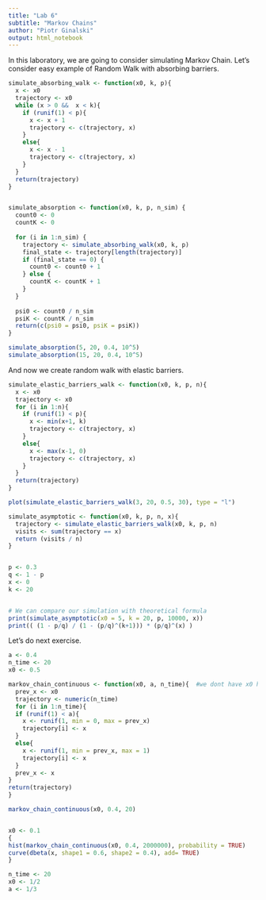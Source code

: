 ```yaml
---
title: "Lab 6"
subtitle: "Markov Chains"
author: "Piotr Ginalski"
output: html_notebook
---
```


In this laboratory, we are going to consider simulating Markov Chain. Let's consider
easy example of Random Walk with absorbing barriers.
```r
simulate_absorbing_walk <- function(x0, k, p){
  x <- x0
  trajectory <- x0
  while (x > 0 &&  x < k){
    if (runif(1) < p){
      x <- x + 1
      trajectory <- c(trajectory, x)
    }
    else{
      x <- x - 1
      trajectory <- c(trajectory, x)
    }
  }
  return(trajectory)
}


simulate_absorption <- function(x0, k, p, n_sim) {
  count0 <- 0
  countK <- 0
  
  for (i in 1:n_sim) {
    trajectory <- simulate_absorbing_walk(x0, k, p)
    final_state <- trajectory[length(trajectory)]
    if (final_state == 0) {
      count0 <- count0 + 1
    } else {
      countK <- countK + 1
    }
  }
  
  psi0 <- count0 / n_sim
  psiK <- countK / n_sim
  return(c(psi0 = psi0, psiK = psiK))
}

simulate_absorption(5, 20, 0.4, 10^5)
simulate_absorption(15, 20, 0.4, 10^5)

```
And now we create random walk with elastic barriers.
```r
simulate_elastic_barriers_walk <- function(x0, k, p, n){
  x <- x0
  trajectory <- x0
  for (i in 1:n){
    if (runif(1) < p){
      x <- min(x+1, k)
      trajectory <- c(trajectory, x)
    }
    else{
      x <- max(x-1, 0)
      trajectory <- c(trajectory, x)
    }
  }
  return(trajectory)
}

plot(simulate_elastic_barriers_walk(3, 20, 0.5, 30), type = "l")

simulate_asymptotic <- function(x0, k, p, n, x){
  trajectory <- simulate_elastic_barriers_walk(x0, k, p, n)
  visits <- sum(trajectory == x)
  return (visits / n)
}


p <- 0.3
q <- 1 - p
x <- 0
k <- 20


# We can compare our simulation with theoretical formula
print(simulate_asymptotic(x0 = 5, k = 20, p, 10000, x))
print(( (1 - p/q) / (1 - (p/q)^(k+1))) * (p/q)^(x) )
```
Let's do next exercise.
```r
a <- 0.4
n_time <- 20
x0 <- 0.5

markov_chain_continuous <- function(x0, a, n_time){  #we dont have x0 here
  prev_x <- x0
  trajectory <- numeric(n_time)
  for (i in 1:n_time){
  if (runif(1) < a){
    x <- runif(1, min = 0, max = prev_x)
    trajectory[i] <- x
  }
  else{
    x <- runif(1, min = prev_x, max = 1)
    trajectory[i] <- x
  }
  prev_x <- x
}
return(trajectory)
}

markov_chain_continuous(x0, 0.4, 20)


x0 <- 0.1
{
hist(markov_chain_continuous(x0, 0.4, 2000000), probability = TRUE)
curve(dbeta(x, shape1 = 0.6, shape2 = 0.4), add= TRUE)
}

```

```r
n_time <- 20
x0 <- 1/2
a <- 1/3
```